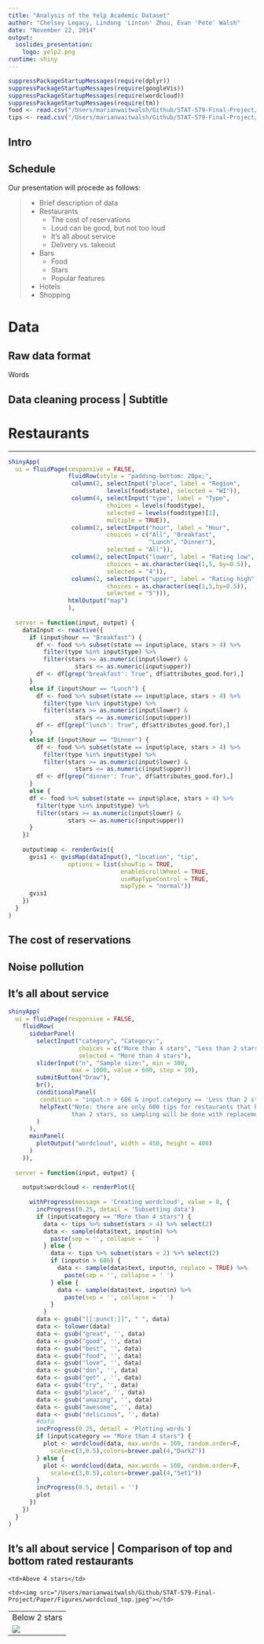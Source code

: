 ```yaml
---
title: "Analysis of the Yelp Academic Dataset"
author: "Chelsey Legacy, Lindong 'Linton' Zhou, Evan 'Pete' Walsh"
date: "November 22, 2014"
output: 
  ioslides_presentation:
    logo: yelp2.png
runtime: shiny
---
```


```r
suppressPackageStartupMessages(require(dplyr))
suppressPackageStartupMessages(require(googleVis))
suppressPackageStartupMessages(require(wordcloud))
suppressPackageStartupMessages(require(tm))
food <- read.csv("/Users/marianwaitwalsh/Github/STAT-579-Final-Project/Data/Restaurants/food.csv")
tips <- read.csv("/Users/marianwaitwalsh/Github/STAT-579-Final-Project/Data/Restaurants/tips.csv")
```

## Intro

## Schedule {.smaller}

Our presentation will procede as follows:

> - Brief description of data
> - Restaurants
>     + The cost of reservations
>     + Loud can be good, but not too loud
>     + It's all about service
>     + Delivery vs. takeout
> - Bars
>     + Food
>     + Stars
>     + Popular features
> - Hotels
> - Shopping

# Data

## Raw data format

Words

## Data cleaning process | Subtitle


# Restaurants

----

```r
shinyApp(
  ui = fluidPage(responsive = FALSE, 
                 fluidRow(style = "padding-bottom: 20px;",
                  column(2, selectInput("place", label = "Region", 
                            levels(food$state), selected = "WI")),
                  column(4, selectInput("type", label = "Type",
                            choices = levels(food$type), 
                            selected = levels(food$type)[1],
                            multiple = TRUE)),
                  column(2, selectInput("hour", label = "Hour",
                            choices = c("All", "Breakfast",
                                        "Lunch", "Dinner"),
                            selected = "All")),
                  column(2, selectInput("lower", label = "Rating low",
                            choices = as.character(seq(1,5, by=0.5)),
                            selected = "4")),
                  column(2, selectInput("upper", label = "Rating high",
                            choices = as.character(seq(1,5,by=0.5)),
                            selected = "5"))),
                 htmlOutput("map")
                 ),
  
  server = function(input, output) {
    dataInput <- reactive({      
      if (input$hour == "Breakfast") {
        df <- food %>% subset(state == input$place, stars > 4) %>%
          filter(type %in% input$type) %>%
          filter(stars >= as.numeric(input$lower) & 
                   stars <= as.numeric(input$upper))
        df <- df[grep("breakfast': True", df$attributes_good.for),]
      }      
      else if (input$hour == "Lunch") {
        df <- food %>% subset(state == input$place, stars > 4) %>%
          filter(type %in% input$type) %>%
          filter(stars >= as.numeric(input$lower) & 
                   stars <= as.numeric(input$upper))
        df <- df[grep("lunch': True", df$attributes_good.for),]
      }      
      else if (input$hour == "Dinner") {
        df <- food %>% subset(state == input$place, stars > 4) %>%
          filter(type %in% input$type) %>%
          filter(stars >= as.numeric(input$lower) & 
                   stars <= as.numeric(input$upper))
        df <- df[grep("dinner': True", df$attributes_good.for),]
      }      
      else {
      df <- food %>% subset(state == input$place, stars > 4) %>%
        filter(type %in% input$type) %>%
        filter(stars >= as.numeric(input$lower) & 
                 stars <= as.numeric(input$upper))        
      }
    })
    
    output$map <- renderGvis({
      gvis1 <- gvisMap(dataInput(), "location", "tip",
                 options = list(showTip = TRUE, 
                                enableScrollWheel = TRUE,
                                useMapTypeControl = TRUE,
                                mapType = "normal"))
      gvis1
    })
  }
)
```

## The cost of reservations


## Noise pollution


## It's all about service

```r
shinyApp(
  ui = fluidPage(responsive = FALSE,
    fluidRow(
      sidebarPanel(
        selectInput("category", "Category:", 
                    choices = c("More than 4 stars", "Less than 2 stars"), 
                    selected = "More than 4 stars"),
        sliderInput("n", "Sample size:", min = 300, 
                  max = 1000, value = 600, step = 10),
        submitButton("Draw"),
        br(),
        conditionalPanel(
         condition = "input.n > 686 & input.category == 'Less than 2 stars'",
         helpText("Note: there are only 600 tips for restaurants that have less 
                  than 2 stars, so sampling will be done with replacement.")
        )
      ),
      mainPanel(
        plotOutput("wordcloud", width = 450, height = 400)
      )         
    )),
  
  server = function(input, output) {
    
    output$wordcloud <- renderPlot({
      
      withProgress(message = 'Creating wordcloud', value = 0, {
        incProgress(0.25, detail = 'Subsetting data')
        if (input$category == "More than 4 stars") {
          data <- tips %>% subset(stars > 4) %>% select(2)
          data <- sample(data$text, input$n) %>% 
            paste(sep = '', collapse = ' ')
          } else {
            data <- tips %>% subset(stars < 2) %>% select(2)
            if (input$n > 686) {
              data <- sample(data$text, input$n, replace = TRUE) %>% 
                paste(sep = '', collapse = ' ')
            } else {
              data <- sample(data$text, input$n) %>% 
                paste(sep = '', collapse = ' ')          
            }
          }
        data <- gsub("[[:punct:]]", " ", data)
        data <- tolower(data)
        data <- gsub("great", '', data)
        data <- gsub("good", '', data)
        data <- gsub("best", '', data)
        data <- gsub("food", '', data)
        data <- gsub("love", '', data)
        data <- gsub("don", '', data)
        data <- gsub("get" , '', data)
        data <- gsub("try", '', data)
        data <- gsub("place", '', data)
        data <- gsub("amazing", '', data)
        data <- gsub("awesome", '', data)
        data <- gsub("delicious", '', data)
        #data
        incProgress(0.25, detail = 'Plotting words')
        if (input$category == "More than 4 stars") {
          plot <- wordcloud(data, max.words = 100, random.order=F, 
            scale=c(3,0.5),colors=brewer.pal(4,"Dark2"))
        } else {
          plot <- wordcloud(data, max.words = 100, random.order=F, 
            scale=c(3,0.5),colors=brewer.pal(4,"Set1"))
        }
        incProgress(0.5, detail = '')
        plot
      })
    })
  }
)
```

## It's all about service | Comparison of top and bottom rated restaurants

<table>
<tr><td>Below 2 stars</td>
    <td>Above 4 stars</td>
</tr>
<tr><td><img src="/Users/marianwaitwalsh/Github/STAT-579-Final-Project/Paper/Figures/wordcloud_bottom.jpeg"></td>
    <td><img src="/Users/marianwaitwalsh/Github/STAT-579-Final-Project/Paper/Figures/wordcloud_top.jpeg"></td>
</tr>
</table>

